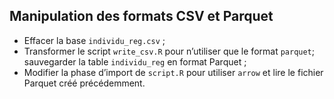 :::{.callout-tip collapse="true" icon=false}
## Manipulation des formats CSV et Parquet

:::{.incremental}
- Effacer la base `individu_reg.csv` ;
- Transformer le script `write_csv.R` pour n'utiliser que le format `parquet`; sauvegarder la table `individu_reg` en format Parquet ;
- Modifier la phase d'import de `script.R` pour utiliser `arrow` et lire le fichier Parquet créé précédemment.

:::

:::
